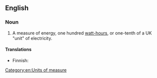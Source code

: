 ==English==

===Noun===
{{en-noun|head=[[hectowatt]]-[[hour]]}}

# {{context|physics|lang=en}} A measure of energy, one hundred [[watt-hour]]s, or one-tenth of a UK "unit" of electricity.

====Translations====
{{trans-top|a measure of energy}}
* Finnish: {{t|fi|hehtowattitunti}}
{{trans-mid}}
{{trans-bottom}}

[[Category:en:Units of measure]]